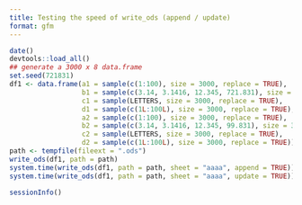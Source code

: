 ```yaml
---
title: Testing the speed of write_ods (append / update)
format: gfm
---
```


```r
date()
devtools::load_all()
## generate a 3000 x 8 data.frame
set.seed(721831)
df1 <- data.frame(a1 = sample(c(1:100), size = 3000, replace = TRUE),
                  b1 = sample(c(3.14, 3.1416, 12.345, 721.831), size = 3000, replace = TRUE),
                  c1 = sample(LETTERS, size = 3000, replace = TRUE),
                  d1 = sample(c(1L:100L), size = 3000, replace = TRUE),
                  a2 = sample(c(1:100), size = 3000, replace = TRUE),
                  b2 = sample(c(3.14, 3.1416, 12.345, 99.831), size = 3000, replace = TRUE),
                  c2 = sample(LETTERS, size = 3000, replace = TRUE),
                  d2 = sample(c(1L:100L), size = 3000, replace = TRUE))
path <- tempfile(fileext = ".ods")
write_ods(df1, path = path)
system.time(write_ods(df1, path = path, sheet = "aaaa", append = TRUE))
system.time(write_ods(df1, path = path, sheet = "aaaa", update = TRUE))
```

```r
sessionInfo()
```
